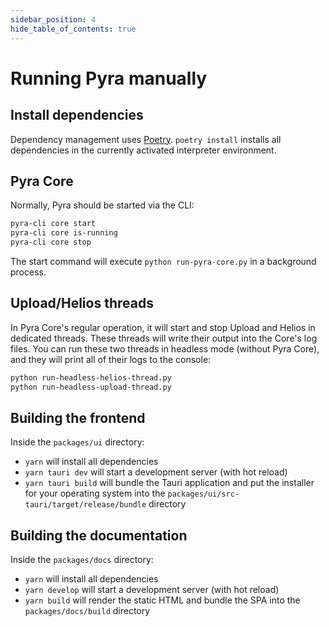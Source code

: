 ```yaml
---
sidebar_position: 4
hide_table_of_contents: true
---
```


# Running Pyra manually

## Install dependencies

Dependency management uses [Poetry](https://python-poetry.org). `poetry install` installs all dependencies in the currently activated interpreter environment.

## Pyra Core

Normally, Pyra should be started via the CLI:

```bash
pyra-cli core start
pyra-cli core is-running
pyra-cli core stop
```

The start command will execute `python run-pyra-core.py` in a background process.

## Upload/Helios threads

In Pyra Core's regular operation, it will start and stop Upload and Helios in dedicated threads. These threads will write their output into the Core's log files. You can run these two threads in headless mode (without Pyra Core), and they will print all of their logs to the console:

```bash
python run-headless-helios-thread.py
python run-headless-upload-thread.py
```

## Building the frontend

Inside the `packages/ui` directory:

-   `yarn` will install all dependencies
-   `yarn tauri dev` will start a development server (with hot reload)
-   `yarn tauri build` will bundle the Tauri application and put the installer for your operating system into the `packages/ui/src-tauri/target/release/bundle` directory

## Building the documentation

Inside the `packages/docs` directory:

-   `yarn` will install all dependencies
-   `yarn develop` will start a development server (with hot reload)
-   `yarn build` will render the static HTML and bundle the SPA into the `packages/docs/build` directory
